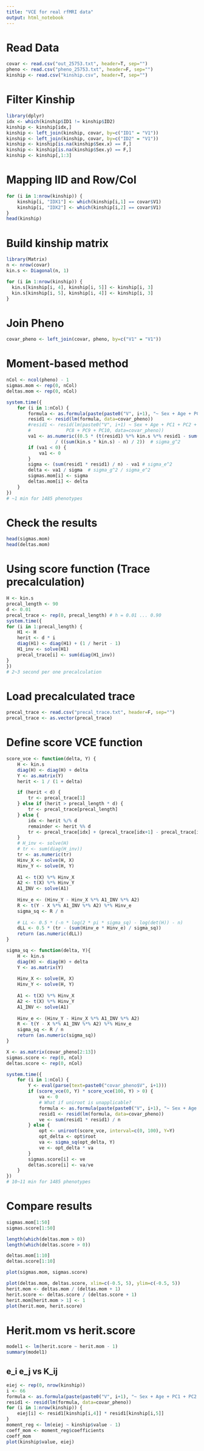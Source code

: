 ```yaml
---
title: "VCE for real rfMRI data"
output: html_notebook
---
```


# Read Data

```r
covar <- read.csv("out_25753.txt", header=T, sep="")
pheno <- read.csv("pheno_25753.txt", header=F, sep="")
kinship <- read.csv("kinship.csv", header=T, sep="")
```

# Filter Kinship

```r
library(dplyr)
idx <- which(kinship$ID1 != kinship$ID2)
kinship <- kinship[idx,]
kinship <- left_join(kinship, covar, by=c("ID1" = "V1"))
kinship <- left_join(kinship, covar, by=c("ID2" = "V1"))
kinship <- kinship[is.na(kinship$Sex.x) == F,]
kinship <- kinship[is.na(kinship$Sex.y) == F,]
kinship <- kinship[,1:3]
```

# Mapping IID and Row/Col

```r
for (i in 1:nrow(kinship)) {
    kinship[i, "IDX1"] <- which(kinship[i,1] == covar$V1)
    kinship[i, "IDX2"] <- which(kinship[i,2] == covar$V1)
}
head(kinship)
```

# Build kinship matrix

```r
library(Matrix)
n <- nrow(covar)
kin.s <- Diagonal(n, 1)

for (i in 1:nrow(kinship)) {
  kin.s[kinship[i, 4], kinship[i, 5]] <- kinship[i, 3]
  kin.s[kinship[i, 5], kinship[i, 4]] <- kinship[i, 3]
}
```

# Join Pheno

```r
covar_pheno <- left_join(covar, pheno, by=c("V1" = "V1"))
```

# Moment-based method

```r
nCol <- ncol(pheno) - 1
sigmas.mom <- rep(0, nCol)
deltas.mom <- rep(0, nCol)

system.time({
    for (i in 1:nCol) {
        formula <- as.formula(paste(paste0("V", i+1), "~ Sex + Age + PC1 + PC2 + PC3 + PC4 + PC5 + PC6 + PC7 + PC8 + PC9 + PC10"))
        resid1 <- resid(lm(formula, data=covar_pheno))
        #resid1 <- resid(lm(paste0("V", i+1) ~ Sex + Age + PC1 + PC2 + PC3 + PC4 + PC5 + PC6 + PC7 +
        #             PC8 + PC9 + PC10, data=covar_pheno))
        va1 <- as.numeric((0.5 * (t(resid1) %*% kin.s %*% resid1 - sum(resid1 * resid1)))
                  / ((sum(kin.s * kin.s) - n) / 2))  # sigma_g^2
        if (va1 < 0) {
            va1 <- 0
        }
        sigma <- (sum(resid1 * resid1) / n) - va1 # sigma_e^2
        delta <- va1 / sigma  # sigma_g^2 / sigma_e^2
        sigmas.mom[i] <- sigma
        deltas.mom[i] <- delta
    }
})
# ~1 min for 1485 phenotypes
```

# Check the results

```r
head(sigmas.mom)
head(deltas.mom)
```

# Using score function (Trace precalculation)

```r
H <- kin.s
precal_length <- 90
d <- 0.01
precal_trace <- rep(0, precal_length) # h = 0.01 ... 0.90
system.time({
for (i in 1:precal_length) {
    H1 <- H
    herit <- d * i
    diag(H1) <- diag(H1) + (1 / herit - 1)
    H1_inv <- solve(H1)
    precal_trace[i] <- sum(diag(H1_inv))
}
})
# 2~3 second per one precalculation
```

# Load precalculated trace 

```r
precal_trace <- read.csv("precal_trace.txt", header=F, sep="")
precal_trace <- as.vector(precal_trace)
```


# Define score VCE function

```r
score_vce <- function(delta, Y) {
    H <- kin.s
    diag(H) <- diag(H) + delta
    Y <- as.matrix(Y)
    herit <- 1 / (1 + delta)

    if (herit < d) {
        tr <- precal_trace[1]
    } else if (herit > precal_length * d) {
        tr <- precal_trace[precal_length]
    } else {
        idx <- herit %/% d
        remainder <- herit %% d
        tr <- precal_trace[idx] + (precal_trace[idx+1] - precal_trace[idx]) * remainder / d
    }
    # H_inv <- solve(H)
    # tr <- sum(diag(H_inv))
    tr <- as.numeric(tr)
    Hinv_X <- solve(H, X)
    Hinv_Y <- solve(H, Y)
    
    A1 <- t(X) %*% Hinv_X
    A2 <- t(X) %*% Hinv_Y
    A1_INV <- solve(A1)
    
    Hinv_e <- (Hinv_Y - Hinv_X %*% A1_INV %*% A2)
    R <- t(Y - X %*% A1_INV %*% A2) %*% Hinv_e
    sigma_sq <- R / n
    
    # LL <- 0.5 * (-n * log(2 * pi * sigma_sq) - log(det(H)) - n)
    dLL <- 0.5 * (tr - (sum(Hinv_e * Hinv_e) / sigma_sq))
    return (as.numeric(dLL))
}

sigma_sq <- function(delta, Y){
    H <- kin.s
    diag(H) <- diag(H) + delta
    Y <- as.matrix(Y)
    
    Hinv_X <- solve(H, X)
    Hinv_Y <- solve(H, Y)
    
    A1 <- t(X) %*% Hinv_X
    A2 <- t(X) %*% Hinv_Y
    A1_INV <- solve(A1)
    
    Hinv_e <- (Hinv_Y - Hinv_X %*% A1_INV %*% A2)
    R <- t(Y - X %*% A1_INV %*% A2) %*% Hinv_e
    sigma_sq <- R / n
    return (as.numeric(sigma_sq))
}
```

```r
X <- as.matrix(covar_pheno[2:13])
sigmas.score <- rep(0, nCol)
deltas.score <- rep(0, nCol)

system.time({
    for (i in 1:nCol) {
        Y <- eval(parse(text=paste0("covar_pheno$V", i+1)))
        if (score_vce(0, Y) * score_vce(100, Y) > 0) {
            va <- 0
            # What if uniroot is unapplicable?
            formula <- as.formula(paste(paste0("V", i+1), "~ Sex + Age + PC1 + PC2 + PC3 + PC4 + PC5 + PC6 + PC7 + PC8 + PC9 + PC10"))
            resid1 <- resid(lm(formula, data=covar_pheno))
            ve <- sum(resid1 * resid1) / n
        } else {
            opt <- uniroot(score_vce, interval=c(0, 100), Y=Y)        
            opt_delta <- opt$root
            va <- sigma_sq(opt_delta, Y)
            ve <- opt_delta * va
        }
        sigmas.score[i] <- ve
        deltas.score[i] <- va/ve
    }
})
# 10~11 min for 1485 phenotypes
```

# Compare results

```r
sigmas.mom[1:50]
sigmas.score[1:50]
```


```r
length(which(deltas.mom > 0))
length(which(deltas.score > 0))
```

```r
deltas.mom[1:10]
deltas.score[1:10]
```

```r
plot(sigmas.mom, sigmas.score)
```

```r
plot(deltas.mom, deltas.score, xlim=c(-0.5, 5), ylim=c(-0.5, 5))
herit.mom <- deltas.mom / (deltas.mom + 1)
herit.score <- deltas.score / (deltas.score + 1)
herit.mom[herit.mom > 1] <- 1
plot(herit.mom, herit.score)
```

# Herit.mom vs herit.score
```r
model1 <- lm(herit.score ~ herit.mom - 1)
summary(model1)
```

## e_i e_j vs K_ij

```r
eiej <- rep(0, nrow(kinship))
i <- 66
formula <- as.formula(paste(paste0("V", i+1), "~ Sex + Age + PC1 + PC2 + PC3 + PC4 + PC5 + PC6 + PC7 + PC8 + PC9 + PC10"))
resid1 <- resid(lm(formula, data=covar_pheno))
for (i in 1:nrow(kinship)) {
    eiej[i] <- resid1[kinship[i,4]] * resid1[kinship[i,5]]
}
moment_reg <- lm(eiej ~ kinship$value - 1)
coeff_mom <- moment_reg$coefficients
coeff_mom
plot(kinship$value, eiej)
```
